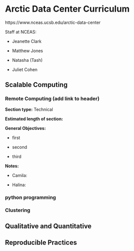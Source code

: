 # Arctic Data Center Curriculum

https://www.nceas.ucsb.edu/arctic-data-center

Staff at NCEAS:

-   Jeanette Clark

-   Matthew Jones

-   Natasha (Tash)

-   Juliet Cohen

## Scalable Computing

### Remote Computing (add link to header)

**Section type:** Technical

**Estimated length of section:**

**General Objectives:**

-   first

-   second

-   third

**Notes:**

-   Camila:

-   Halina:

### python programming

### Clustering 

## Qualitative and Quantitative 

## Reproducible Practices 
